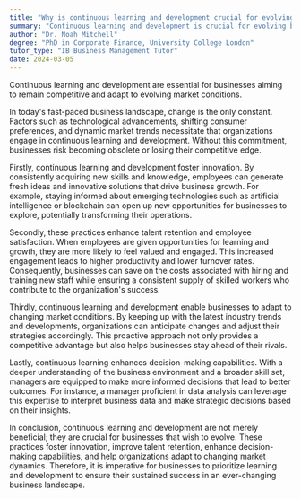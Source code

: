 ```yaml
---
title: "Why is continuous learning and development crucial for evolving businesses?"
summary: "Continuous learning and development is crucial for evolving businesses to stay competitive and adapt to changing market conditions."
author: "Dr. Noah Mitchell"
degree: "PhD in Corporate Finance, University College London"
tutor_type: "IB Business Management Tutor"
date: 2024-03-05
---
```


Continuous learning and development are essential for businesses aiming to remain competitive and adapt to evolving market conditions.

In today's fast-paced business landscape, change is the only constant. Factors such as technological advancements, shifting consumer preferences, and dynamic market trends necessitate that organizations engage in continuous learning and development. Without this commitment, businesses risk becoming obsolete or losing their competitive edge.

Firstly, continuous learning and development foster innovation. By consistently acquiring new skills and knowledge, employees can generate fresh ideas and innovative solutions that drive business growth. For example, staying informed about emerging technologies such as artificial intelligence or blockchain can open up new opportunities for businesses to explore, potentially transforming their operations.

Secondly, these practices enhance talent retention and employee satisfaction. When employees are given opportunities for learning and growth, they are more likely to feel valued and engaged. This increased engagement leads to higher productivity and lower turnover rates. Consequently, businesses can save on the costs associated with hiring and training new staff while ensuring a consistent supply of skilled workers who contribute to the organization's success.

Thirdly, continuous learning and development enable businesses to adapt to changing market conditions. By keeping up with the latest industry trends and developments, organizations can anticipate changes and adjust their strategies accordingly. This proactive approach not only provides a competitive advantage but also helps businesses stay ahead of their rivals.

Lastly, continuous learning enhances decision-making capabilities. With a deeper understanding of the business environment and a broader skill set, managers are equipped to make more informed decisions that lead to better outcomes. For instance, a manager proficient in data analysis can leverage this expertise to interpret business data and make strategic decisions based on their insights.

In conclusion, continuous learning and development are not merely beneficial; they are crucial for businesses that wish to evolve. These practices foster innovation, improve talent retention, enhance decision-making capabilities, and help organizations adapt to changing market dynamics. Therefore, it is imperative for businesses to prioritize learning and development to ensure their sustained success in an ever-changing business landscape.
    